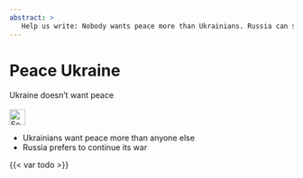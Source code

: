 ```yaml
---
abstract: > 
   Help us write: Nobody wants peace more than Ukrainians. Russia can stop its war at any minute. But Russia prefers war.
---
```



# Peace Ukraine {#sec-peace-ukraine}

::: {.callout-caution title="Myth"}
Ukraine doesn't want peace
[<br></br>![Search for topic in EUvsDisinfo](../all_common_img/EUvsDisinfo_400x240.jpg){height=2em}](https://euvsdisinfo.eu/disinformation-cases/?text=(escalation%7Cescalate)&sort=relevance)
:::

::: {.callout-tip title="Truth"}
- Ukrainians want peace more than anyone else
- Russia prefers to continue its war
:::

{{< var todo >}}

